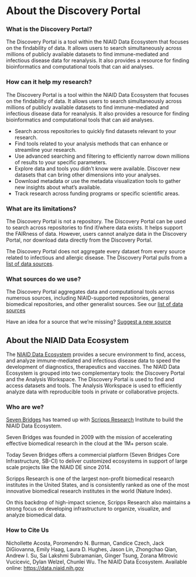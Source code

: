 # About the Discovery Portal

### What is the Discovery Portal?

The Discovery Portal is a tool within the NIAID Data Ecosystem that focuses on
the findability of data. It allows users to search simultaneously across
millions of publicly available datasets to find immune-mediated and infectious
disease data for reanalysis. It also provides a resource for finding
bioinformatics and computational tools that can aid analyses.

### How can it help my research?

The Discovery Portal is a tool within the NIAID Data Ecosystem that focuses on
the findability of data. It allows users to search simultaneously across
millions of publicly available datasets to find immune-mediated and infectious
disease data for reanalysis. It also provides a resource for finding
bioinformatics and computational tools that can aid analyses.

- Search across repositories to quickly find datasets relevant to your research.
- Find tools related to your analysis methods that can enhance or streamline
  your research.
- Use advanced searching and filtering to efficiently narrow down millions of
  results to your specific parameters.
- Explore data and tools you didn’t know were available. Discover new datasets
  that can bring other dimensions into your analyses.
- Download metadata or use the metadata visualization tools to gather new
  insights about what’s available.
- Track research across funding programs or specific scientific areas.

### **What are its limitations?**

The Discovery Portal is not a repository. The Discovery Portal can be used to
search across repositories to find if/where data exists. It helps support the
FAIRness of data. However, users cannot analyze data in the Discovery Portal,
nor download data directly from the Discovery Portal.

The Discovery Portal does not aggregate every dataset from every source related
to infectious and allergic disease. The Discovery Portal pulls from a
[list of data sources](https://data-staging.niaid.nih.gov/portal/sources/).

### **What sources do we use?**

The Discovery Portal aggregates data and computational tools across numerous
sources, including NIAID-supported repositories, general biomedical
repositories, and other generalist sources. See our
[list of data sources](https://data-staging.niaid.nih.gov/portal/sources/)

Have an idea for a source that we’re missing?
[Suggest a new source](https://github.com/NIAID-Data-Ecosystem/nde-crawlers/issues/new?assignees=&labels=&template=suggest-a-new-resource.md&title=%5BSOURCE%5D)

## About the NIAID Data Ecosystem

The [NIAID Data Ecosystem](https://data-staging.niaid.nih.gov/) provides a
secure environment to find, access, and analyze immune-mediated and infectious
disease data to speed the development of diagnostics, therapeutics and vaccines.
The NIAID Data Ecosystem is grouped into two complementary tools: the Discovery
Portal and the Analysis Workspace. The Discovery Portal is used to find and
access datasets and tools. The Analysis Workspace is used to efficiently analyze
data with reproducible tools in private or collaborative projects.

### **Who are we?**

[Seven Bridges](https://www.sevenbridges.com/) has teamed up with
[Scripps Research](https://www.scripps.edu/) Institute to build the NIAID Data
Ecosystem.

Seven Bridges was founded in 2009 with the mission of accelerating effective
biomedical research in the cloud at the 1M+ person scale.

Today Seven Bridges offers a commercial platform (Seven Bridges Core
Infrastructure, SB-CI) to deliver customized ecosystems in support of large
scale projects like the NIAID DE since 2014.

Scripps Research is one of the largest non-profit biomedical research institutes
in the United States, and is consistently ranked as one of the most innovative
biomedical research institutes in the world (Nature Index).

On this backdrop of high-impact science, Scripps Research also maintains a
strong focus on developing infrastructure to organize, visualize, and analyze
biomedical data.

### **How to Cite Us**

Nichollette Acosta, Poromendro N. Burman, Candice Czech, Jack DiGiovanna, Emily
Haag, Laura D. Hughes, Jason Lin, Zhongchao Qian, Andrew I. Su, Sai Lakshmi
Subramanian, Ginger Tsung, Zorana Mitrovic Vucicevic, Dylan Welzel, Chunlei Wu.
The NIAID Data Ecosystem. Available online: https://data.niaid.nih.gov
